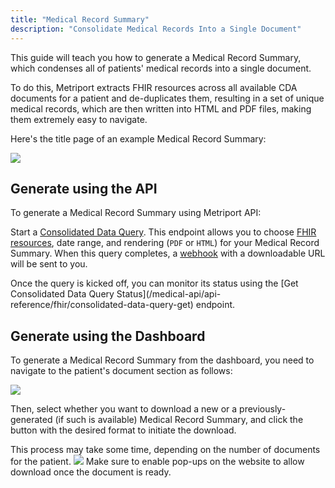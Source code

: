 ```yaml
---
title: "Medical Record Summary"
description: "Consolidate Medical Records Into a Single Document"
---
```


This guide will teach you how to generate a Medical Record Summary, which condenses all of patients' medical records into a single document.

To do this, Metriport extracts FHIR resources across all available CDA documents for a patient and de-duplicates them, resulting in a set of unique medical records, which are then written into HTML and PDF files, making them extremely easy to navigate.

Here's the title page of an example Medical Record Summary:

<img className="h-100" src="/images/example-medical-record.png" />

## Generate using the API

To generate a Medical Record Summary using Metriport API:

Start a [Consolidated Data Query](/medical-api/api-reference/fhir/consolidated-data-query-post). This endpoint allows you to choose [FHIR resources](/medical-api/fhir/overview), date range, and rendering (`PDF` or `HTML`) for your Medical Record Summary. When this query completes, a [webhook](/medical-api/more-info/webhooks#medical-record) with a downloadable URL will be sent to you.

<Tip>
  Once the query is kicked off, you can monitor its status using the [Get Consolidated Data Query
  Status](/medical-api/api-reference/fhir/consolidated-data-query-get) endpoint.
</Tip>

## Generate using the Dashboard

To generate a Medical Record Summary from the dashboard, you need to navigate to the patient's document section as follows:

<img className="h-100" src="/images/dashboard-patient.png" />

Then, select whether you want to download a new or a previously-generated (if such is available) Medical Record Summary, and click the button with the desired format to initiate the download.

<Warning>
  This process may take some time, depending on the number of documents for the patient.
</Warning>

<img className="h-100" src="/images/dashboard-documents.png" />

<Warning>
  Make sure to enable pop-ups on the website to allow download once the document is ready.
</Warning>
